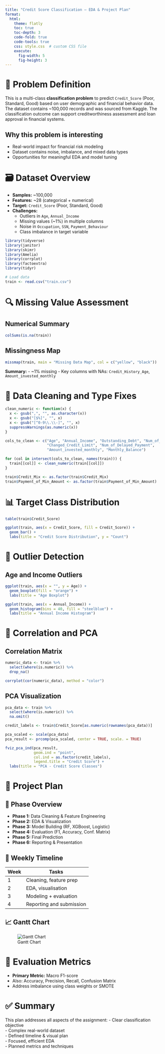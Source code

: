 ```yaml
---
title: "Credit Score Classification – EDA & Project Plan"
format:
  html:
    theme: flatly
    toc: true
    toc-depth: 3
    code-fold: true
    code-tools: true
    css: style.css  # custom CSS file
    execute:
      fig-width: 5
      fig-height: 3
---
```


# 🧩 Problem Definition

This is a multi-class **classification problem** to predict `Credit_Score` (Poor, Standard, Good) based on user demographic and financial behavior data. The dataset contains ~100,000 records and was sourced from Kaggle. The classification outcome can support creditworthiness assessment and loan approval in financial systems.

## Why this problem is interesting

- Real-world impact for financial risk modeling  
- Dataset contains noise, imbalance, and mixed data types  
- Opportunities for meaningful EDA and model tuning

# 🗃️ Dataset Overview

- **Samples:** ~100,000  
- **Features:** ~28 (categorical + numerical)  
- **Target:** `Credit_Score` (Poor, Standard, Good)  
- **Challenges:**
  - Outliers in `Age`, `Annual_Income`
  - Missing values (~1%) in multiple columns
  - Noise in `Occupation`, `SSN`, `Payment_Behaviour`
  - Class imbalance in target variable

```r
library(tidyverse)
library(janitor)
library(skimr)
library(Amelia)
library(corrplot)
library(factoextra)
library(tidyr)
```

```r
# Load data
train <- read.csv("train.csv")
```

# 🔍 Missing Value Assessment

## Numerical Summary

```r
colSums(is.na(train))
```

## Missingness Map

```r
missmap(train, main = "Missing Data Map", col = c("yellow", "black"))
```

**Summary:**
- ~1% missing
- Key columns with NAs: `Credit_History_Age`, `Amount_invested_monthly`

# 🧹 Data Cleaning and Type Fixes

```r
clean_numeric <- function(x) {
  x <- gsub(",", "", as.character(x))
  x <- gsub("[$%]", "", x)
  x <- gsub("[^0-9\\.\\-]", "", x)
  suppressWarnings(as.numeric(x))
}

cols_to_clean <- c("Age", "Annual_Income", "Outstanding_Debt", "Num_of_Loan", 
                   "Changed_Credit_Limit", "Num_of_Delayed_Payment", 
                   "Amount_invested_monthly", "Monthly_Balance")

for (col in intersect(cols_to_clean, names(train))) {
  train[[col]] <- clean_numeric(train[[col]])
}

train$Credit_Mix <- as.factor(train$Credit_Mix)
train$Payment_of_Min_Amount <- as.factor(train$Payment_of_Min_Amount)
```

# 📊 Target Class Distribution

```r
table(train$Credit_Score)
```

```r
ggplot(train, aes(x = Credit_Score, fill = Credit_Score)) +
  geom_bar() +
  labs(title = "Credit Score Distribution", y = "Count")
```

# 🧭 Outlier Detection

## Age and Income Outliers

```r
ggplot(train, aes(x = "", y = Age)) +
  geom_boxplot(fill = "orange") +
  labs(title = "Age Boxplot")
```

```r
ggplot(train, aes(x = Annual_Income)) +
  geom_histogram(bins = 40, fill = "steelblue") +
  labs(title = "Annual Income Histogram")
```

# 🧮 Correlation and PCA

## Correlation Matrix

```r
numeric_data <- train %>%
  select(where(is.numeric)) %>%
  drop_na()

corrplot(cor(numeric_data), method = "color")
```

## PCA Visualization

```r
pca_data <- train %>%
  select(where(is.numeric)) %>%
  na.omit()

credit_labels <- train$Credit_Score[as.numeric(rownames(pca_data))]

pca_scaled <- scale(pca_data)
pca_result <- prcomp(pca_scaled, center = TRUE, scale. = TRUE)

fviz_pca_ind(pca_result,
             geom.ind = "point",
             col.ind = as.factor(credit_labels),
             legend.title = "Credit Score") +
  labs(title = "PCA - Credit Score Classes")
```

# 🧭 Project Plan

## 📅 Phase Overview

- **Phase 1:** Data Cleaning & Feature Engineering  
- **Phase 2:** EDA & Visualization  
- **Phase 3:** Model Building (RF, XGBoost, Logistic)  
- **Phase 4:** Evaluation (F1, Accuracy, Conf. Matrix)  
- **Phase 5:** Final Prediction  
- **Phase 6:** Reporting & Presentation

## 📆 Weekly Timeline

| Week | Tasks |
|------|----------------------------|
| 1    | Cleaning, feature prep     |
| 2    | EDA, visualisation         |
| 3    | Modeling + evaluation      |
| 4    | Reporting and submission   |

## 📈 Gantt Chart

![Gantt Chart](project_gantt_phases_only.png)

# 📏 Evaluation Metrics

- **Primary Metric:** Macro F1-score  
- Also: Accuracy, Precision, Recall, Confusion Matrix  
- Address imbalance using class weights or SMOTE

# ✅ Summary

This plan addresses all aspects of the assignment:
- Clear classification objective  
- Complex real-world dataset  
- Defined timeline & visual plan  
- Focused, efficient EDA  
- Planned metrics and techniques
